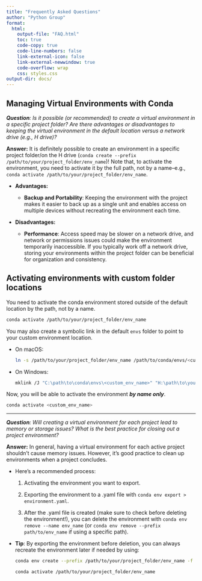 ```yaml
---
title: "Frequently Asked Questions"
author: "Python Group"
format: 
  html:
    output-file: "FAQ.html"
    toc: true
    code-copy: true
    code-line-numbers: false
    link-external-icon: false
    link-external-newwindow: true
    code-overflow: wrap
    css: styles.css
output-dir: docs/
---
```


## Managing Virtual Environments with Conda

***Question**: Is it possible (or recommended) to create a virtual environment in a specific project folder? Are there advantages or disadvantages to keeping the virtual environment in the default location versus a network drive (e.g., H drive)?*

**Answer:** It is definitely possible to create an environment in a specific project folder/on the H drive (`conda create --prefix /path/to/your/project_folder/env_name`)! Note that, to activate the environment, you need to activate it by the full path, not by a name–e.g., `conda activate /path/to/your/project_folder/env_name`.

-   **Advantages:**

    -   **Backup and Portability**: Keeping the environment with the project makes it easier to back up as a single unit and enables access on multiple devices without recreating the environment each time.

-   **Disadvantages:**

    -   **Performance**: Access speed may be slower on a network drive, and network or permissions issues could make the environment temporarily inaccessible. If you typically work off a network drive, storing your environments within the project folder can be beneficial for organization and consistency.

::: callout-note
## Activating environments with custom folder locations

You need to activate the conda environment stored outside of the default location by the path, not by a name.

``` .bash
conda activate /path/to/your/project_folder/env_name
```

You may also create a symbolic link in the default `envs` folder to point to your custom environment location.

-   On macOS:

    ``` bash
    ln -s /path/to/your/project_folder/env_name /path/to/conda/envs/<custom_env_name>
    ```

-   On Windows:

    ``` bash
    mklink /J "C:\path\to\conda\envs\<custom_env_name>" "H:\path\to\your\project_folder\env_name"
    ```

Now, you will be able to activate the environment ***by name only***.

``` bash
conda activate <custom_env_name>
```
:::

------------------------------------------------------------------------

***Question**: Will creating a virtual environment for each project lead to memory or storage issues? What is the best practice for closing out a project environment?*

**Answer:** In general, having a virtual environment for each active project shouldn’t cause memory issues. However, it’s good practice to clean up environments when a project concludes.

-   Here’s a recommended process:

    1.  Activating the environment you want to export.

    2.  Exporting the environment to a .yaml file with `conda env export > environment.yaml`.

    3.  After the .yaml file is created (make sure to check before deleting the environment!), you can delete the environment with `conda env remove --name env_name` (or `conda env remove --prefix path/to/env_name` if using a specific path).

-   **Tip**: By exporting the environment before deletion, you can always recreate the environment later if needed by using:

    ``` bash
    conda env create --prefix /path/to/your/project_folder/env_name -f environment.yaml
    ```

    ``` bash
    conda activate /path/to/your/project_folder/env_name
    ```
